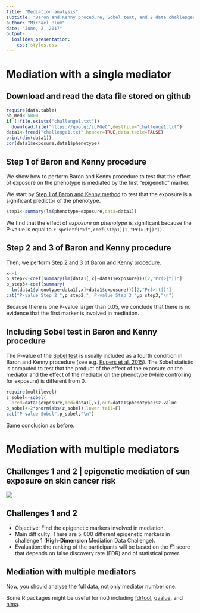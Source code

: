 ```yaml
---
title: "Mediation analysis"
subtitle: "Baron and Kenny procedure, Sobel test, and 2 data challenges"
author: "Michael Blum"
date: "June, 2, 2017"
output:
  ioslides_presentation:
    css: styles.css
---
```


# Mediation with a single mediator 

## Download and read the data file stored on github

```r
require(data.table)
nb_med<-5000
if (!file.exists("challenge1.txt"))
  download.file("https://goo.gl/iLFGeC",destfile="challenge1.txt")
data1<-fread("challenge1.txt",header=TRUE,data.table=FALSE)
print(dim(data1))
cor(data1$exposure,data1$phenotype)
```

## Step 1 of Baron and Kenny procedure 

We show how to perform Baron and Kenny procedure to test that the effect of exposure on the phenotype is mediated by the first "epigenetic" marker.

We start by [Step 1 of Baron and Kenny method](https://goo.gl/NG0yro) to test that the exposure is a significant predictor of the phenotype.

```r
step1<-summary(lm(phenotype~exposure,data=data1))
```

We find that the effect of *exposure* on  *phenotype* is significant because the P-value is equal to `r sprintf("%f",coef(step1)[2,"Pr(>|t|)"])`.

## Step 2 and 3 of Baron and Kenny procedure 

Then, we perform [Step 2 and 3 of Baron and Kenny procedure](https://goo.gl/NG0yro).
```r
x<-1
p_step2<-coef(summary(lm(data1[,x]~data1$exposure)))[2,"Pr(>|t|)"]
p_step3<-coef(summary(
  lm(data1$phenotype~data1[,x]+data1$exposure)))[2,"Pr(>|t|)"]
cat("P-value Step 2 ",p_step2,", P-value Step 3 ",p_step3,"\n")
```
Because there is one P-value larger than $0.05$, we conclude that there is no evidence that the first marker is involved in mediation.

## Including Sobel test in Baron and Kenny procedure 

The P-value of the [Sobel test](https://en.wikipedia.org/wiki/Sobel_test) is usually included as a fourth condition in Baron and Kenny procedure (see e.g.  [Kupers et al. 2015](https://www.ncbi.nlm.nih.gov/pmc/articles/PMC4588868/)). The Sobel statistic is computed to test that the product of the effect of the exposure on the mediator and the effect of the mediator on the phenotype (while controlling for exposure) is different from 0.
```r
require(multilevel)
z_sobel<-sobel(
  pred=data1$exposure,med=data1[,x],out=data1$phenotype)$z.value
p_sobel<-2*pnorm(abs(z_sobel),lower.tail=F)
cat("P-value Sobel",p_sobel,"\n")
```
Same conclusion as before.

# Mediation with multiple mediators 

## Challenges 1 and 2 | epigenetic mediation of sun exposure on skin cancer risk

![](sunexposure.jpg)

## Challenges 1 and 2
- Objective: Find the epigenetic markers involved in mediation.
- Main difficulty: There are $5,000$ different epigenetic markers in challenge 1 (**High-Dimension** Mediation Data Challenge).
- Evaluation: the ranking of the participants will be based on the $F1$ score that depends on false discovery rate (FDR) and of statistical power.

## Mediation with multiple mediators

Now, you should analyse the full data, not only mediator number one.

Some R packages might be useful (or not) including [fdrtool](https://cran.r-project.org/web/packages/fdrtool/index.html), [qvalue](http://bioconductor.org/packages/release/bioc/html/qvalue.html), and [hima](https://github.com/YinanZheng/HIMA).

